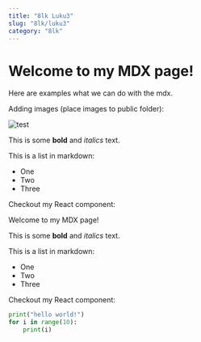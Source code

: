 ---
title: "8lk Luku3"
slug: "8lk/luku3"
category: "8lk"
---

# Welcome to my MDX page!

Here are examples what we can do with the mdx.

Adding images (place images to public folder):

![test](/algoritmi-akatemia/images/text.png)

This is some **bold** and _italics_ text.

This is a list in markdown:

- One
- Two
- Three

Checkout my React component:

Welcome to my MDX page!

This is some **bold** and _italics_ text.

This is a list in markdown:

- One
- Two
- Three

Checkout my React component:

```python
print("hello world!")
for i in range(10):
    print(i)
```
